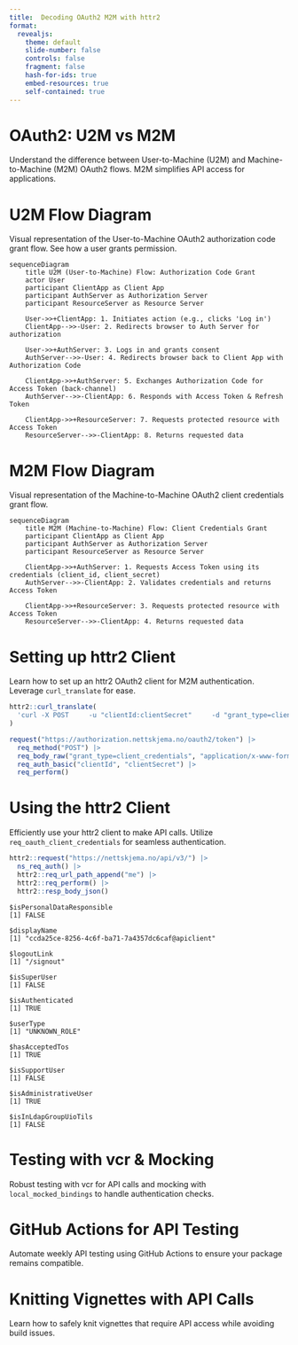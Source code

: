```yaml
---
title:  Decoding OAuth2 M2M with httr2
format:
  revealjs:
    theme: default
    slide-number: false
    controls: false
    fragment: false
    hash-for-ids: true
    embed-resources: true
    self-contained: true
---
```


# OAuth2: U2M vs M2M

Understand the difference between User-to-Machine (U2M) and Machine-to-Machine (M2M) OAuth2 flows.  M2M simplifies API access for applications.

# U2M Flow Diagram

Visual representation of the User-to-Machine OAuth2 authorization code grant flow.  See how a user grants permission.


```mermaid
sequenceDiagram
    title U2M (User-to-Machine) Flow: Authorization Code Grant
    actor User
    participant ClientApp as Client App
    participant AuthServer as Authorization Server
    participant ResourceServer as Resource Server

    User->>+ClientApp: 1. Initiates action (e.g., clicks 'Log in')
    ClientApp-->>-User: 2. Redirects browser to Auth Server for authorization

    User->>+AuthServer: 3. Logs in and grants consent
    AuthServer-->>-User: 4. Redirects browser back to Client App with Authorization Code

    ClientApp->>+AuthServer: 5. Exchanges Authorization Code for Access Token (back-channel)
    AuthServer-->>-ClientApp: 6. Responds with Access Token & Refresh Token

    ClientApp->>+ResourceServer: 7. Requests protected resource with Access Token
    ResourceServer-->>-ClientApp: 8. Returns requested data
```

# M2M Flow Diagram

Visual representation of the Machine-to-Machine OAuth2 client credentials grant flow.


```mermaid
sequenceDiagram
    title M2M (Machine-to-Machine) Flow: Client Credentials Grant
    participant ClientApp as Client App
    participant AuthServer as Authorization Server
    participant ResourceServer as Resource Server

    ClientApp->>+AuthServer: 1. Requests Access Token using its credentials (client_id, client_secret)
    AuthServer-->>-ClientApp: 2. Validates credentials and returns Access Token

    ClientApp->>+ResourceServer: 3. Requests protected resource with Access Token
    ResourceServer-->>-ClientApp: 4. Returns requested data
```

# Setting up httr2 Client

Learn how to set up an httr2 OAuth2 client for M2M authentication.  Leverage `curl_translate` for ease.


```r
httr2::curl_translate(
  'curl -X POST     -u "clientId:clientSecret"     -d "grant_type=client_credentials"     "https://authorization.nettskjema.no/oauth2/token"'
)
```


```r
request("https://authorization.nettskjema.no/oauth2/token") |>
  req_method("POST") |>
  req_body_raw("grant_type=client_credentials", "application/x-www-form-urlencoded") |>
  req_auth_basic("clientId", "clientSecret") |>
  req_perform()
```

# Using the httr2 Client

Efficiently use your httr2 client to make API calls. Utilize `req_oauth_client_credentials` for seamless authentication.


```r
httr2::request("https://nettskjema.no/api/v3/") |>
  ns_req_auth() |>
  httr2::req_url_path_append("me") |>
  httr2::req_perform() |>
  httr2::resp_body_json()
```


```
$isPersonalDataResponsible
[1] FALSE

$displayName
[1] "ccda25ce-8256-4c6f-ba71-7a4357dc6caf@apiclient"

$logoutLink
[1] "/signout"

$isSuperUser
[1] FALSE

$isAuthenticated
[1] TRUE

$userType
[1] "UNKNOWN_ROLE"

$hasAcceptedTos
[1] TRUE

$isSupportUser
[1] FALSE

$isAdministrativeUser
[1] TRUE

$isInLdapGroupUioTils
[1] FALSE
```

# Testing with vcr & Mocking

Robust testing with vcr for API calls and mocking with `local_mocked_bindings` to handle authentication checks.

# GitHub Actions for API Testing

Automate weekly API testing using GitHub Actions to ensure your package remains compatible.

# Knitting Vignettes with API Calls

Learn how to safely knit vignettes that require API access while avoiding build issues.

